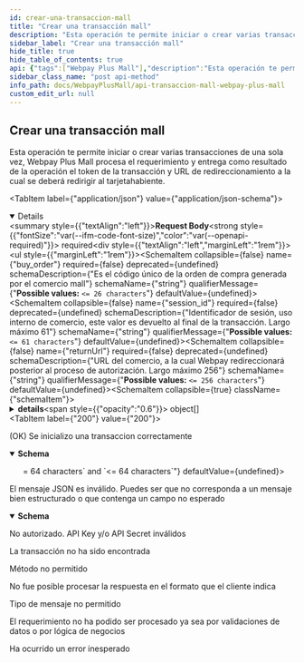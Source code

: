 ```yaml
---
id: crear-una-transaccion-mall
title: "Crear una transacción mall"
description: "Esta operación te permite iniciar o crear varias transacciones de una sola vez, Webpay Plus Mall procesa el requerimiento y entrega como resultado de la operación el token de la transacción y URL de redireccionamiento a la cual se deberá redirigir al tarjetahabiente."
sidebar_label: "Crear una transacción mall"
hide_title: true
hide_table_of_contents: true
api: {"tags":["Webpay Plus Mall"],"description":"Esta operación te permite iniciar o crear varias transacciones de una sola vez, Webpay Plus Mall procesa el requerimiento y entrega como resultado de la operación el token de la transacción y URL de redireccionamiento a la cual se deberá redirigir al tarjetahabiente.","requestBody":{"content":{"application/json":{"schema":{"type":"object","properties":{"buy_order":{"type":"string","description":"Es el código único de la orden de compra generada por el comercio mall","example":"ordenCompra12345678","maxLength":26},"session_id":{"type":"string","description":"Identificador de sesión, uso interno de comercio, este valor es devuelto al final de la transacción. Largo máximo 61","example":"sesion1234557545","maxLength":61},"returnUrl":{"type":"string","description":"URL del comercio, a la cual Webpay redireccionará posterior al proceso de autorización. Largo máximo 256","example":"http://www.comercio.cl/webpay/retorno","maxLength":256},"details":{"type":"array","items":{"type":"object","properties":{"amount":{"type":"number","description":"Monto de la transacción. Máximo 2 decimales para USD. Largo máximo 17","format":"float","example":10000},"commerce_code":{"type":"string","description":"Código comercio asignado por Transbank para la tienda perteneciente al mall a la cual corresponde esta transacción. Largo 12.","example":"597055555537","minLength":12,"maxLength":12},"buy_order":{"type":"string","description":"Orden de compra de la tienda del mall. Este número debe ser único para cada transacción. Largo máximo 26. La orden de compra puede tener Números, letras, mayúsculas y minúsculas, y los signos |_=&%.,~:/?[+!@()>-.","maxLength":26,"example":"ordenCompraDetalle4321"}}}}},"example":{"buy_order":"ordenCompra12345678,","session_id":"sesion1234557545,","returnUrl":"http://www.comercio.cl/webpay/retorno,","details":[{"amount":10000,"commerce_code":"597055555536","buy_order":"ordenCompraDetalle1234"},{"amount":12000,"commerce_code":"597055555537","buy_order":"ordenCompraDetalle4321"}]}}}},"required":true},"responses":{"200":{"description":"(OK) Se inicializo una transaccion correctamente","content":{"application/json":{"schema":{"type":"object","properties":{"token":{"type":"string","description":"Token de la transacción. Largo 64","example":"e9d555262db0f989e49d724b4db0b0af367cc415cde41f500a776550fc5fddd3","minLength":64,"maxLength":64},"url":{"type":"string","description":"URL de formulario de pago Webpay. Largo máximo 255.","example":"https://webpay3gint.transbank.cl/webpayserver/initTransaction","maxLength":255}}}}}},"400":{"description":"El mensaje JSON es inválido. Puedes ser que no corresponda a un mensaje bien estructurado o que contenga un campo no esperado","content":{"application/json":{"schema":{"type":"object","properties":{"error_message":{"type":"string","example":"token is required"}}}}}},"401":{"description":"No autorizado. API Key y/o API Secret inválidos"},"404":{"description":"La transacción no ha sido encontrada"},"405":{"description":"Método no permitido"},"406":{"description":"No fue posible procesar la respuesta en el formato que el cliente indica"},"415":{"description":"Tipo de mensaje no permitido"},"422":{"description":"El requerimiento no ha podido ser procesado ya sea por validaciones de datos o por lógica de negocios"},"500":{"description":"Ha ocurrido un error inesperado"}},"method":"post","path":"/rswebpaytransaction/api/webpay/v1.2/transactions","servers":[{"url":"https://webpay3gint.transbank.cl"}],"security":[{"tbkApiKeyId":[],"tbkApiKeySecret":[]}],"securitySchemes":{"tbkApiKeyId":{"type":"apiKey","name":"Tbk-Api-Key-Id","in":"header","description":"Código de comercio"},"tbkApiKeySecret":{"type":"apiKey","name":"Tbk-Api-Key-Secret","in":"header","description":"LLave secreta"}},"jsonRequestBodyExample":{"buy_order":"ordenCompra12345678,","session_id":"sesion1234557545,","returnUrl":"http://www.comercio.cl/webpay/retorno,","details":[{"amount":10000,"commerce_code":"597055555536","buy_order":"ordenCompraDetalle1234"},{"amount":12000,"commerce_code":"597055555537","buy_order":"ordenCompraDetalle4321"}]},"info":{"title":"API Transaccion mall - WebPay Plus Mall","description":"Una transacción Mall Normal corresponde a una solicitud de autorización financiera de un conjunto de pagos con tarjetas de crédito o débito, en donde quién realiza el pago ingresa al sitio del comercio, selecciona productos o servicios, y el ingreso asociado a los datos de la tarjeta de crédito o débito lo realiza una única vez en forma segura en Webpay para el conjunto de pagos. Cada pago tendrá su propio resultado, autorizado o rechazado. Revisa más detalles sobre esta modalidad en la documentación","termsOfService":"https://www.transbankdevelopers.cl/termino-y-condiciones","version":"1.0.0"},"postman":{"name":"Crear una transacción mall","description":{"content":"Esta operación te permite iniciar o crear varias transacciones de una sola vez, Webpay Plus Mall procesa el requerimiento y entrega como resultado de la operación el token de la transacción y URL de redireccionamiento a la cual se deberá redirigir al tarjetahabiente.","type":"text/plain"},"url":{"path":["rswebpaytransaction","api","webpay","v1.2","transactions"],"host":["{{baseUrl}}"],"query":[],"variable":[]},"header":[{"key":"Content-Type","value":"application/json"},{"key":"Accept","value":"application/json"}],"method":"POST","body":{"mode":"raw","raw":"\"\"","options":{"raw":{"language":"json"}}}}}
sidebar_class_name: "post api-method"
info_path: docs/WebpayPlusMall/api-transaccion-mall-webpay-plus-mall
custom_edit_url: null
---
```



## Crear una transacción mall



Esta operación te permite iniciar o crear varias transacciones de una sola vez, Webpay Plus Mall procesa el requerimiento y entrega como resultado de la operación el token de la transacción y URL de redireccionamiento a la cual se deberá redirigir al tarjetahabiente.

<MimeTabs><TabItem label={"application/json"} value={"application/json-schema"}><details style={{}} data-collapsed={false} open={true}><summary style={{"textAlign":"left"}}><strong>Request Body</strong><strong style={{"fontSize":"var(--ifm-code-font-size)","color":"var(--openapi-required)"}}> required</strong></summary><div style={{"textAlign":"left","marginLeft":"1rem"}}></div><ul style={{"marginLeft":"1rem"}}><SchemaItem collapsible={false} name={"buy_order"} required={false} deprecated={undefined} schemaDescription={"Es el código único de la orden de compra generada por el comercio mall"} schemaName={"string"} qualifierMessage={"**Possible values:** `<= 26 characters`"} defaultValue={undefined}></SchemaItem><SchemaItem collapsible={false} name={"session_id"} required={false} deprecated={undefined} schemaDescription={"Identificador de sesión, uso interno de comercio, este valor es devuelto al final de la transacción. Largo máximo 61"} schemaName={"string"} qualifierMessage={"**Possible values:** `<= 61 characters`"} defaultValue={undefined}></SchemaItem><SchemaItem collapsible={false} name={"returnUrl"} required={false} deprecated={undefined} schemaDescription={"URL del comercio, a la cual Webpay redireccionará posterior al proceso de autorización. Largo máximo 256"} schemaName={"string"} qualifierMessage={"**Possible values:** `<= 256 characters`"} defaultValue={undefined}></SchemaItem><SchemaItem collapsible={true} className={"schemaItem"}><details style={{}}><summary style={{}}><strong>details</strong><span style={{"opacity":"0.6"}}> object[]</span></summary><div style={{"marginLeft":"1rem"}}><SchemaItem collapsible={false} name={"amount"} required={false} deprecated={undefined} schemaDescription={"Monto de la transacción. Máximo 2 decimales para USD. Largo máximo 17"} schemaName={"float"} qualifierMessage={undefined} defaultValue={undefined}></SchemaItem><SchemaItem collapsible={false} name={"commerce_code"} required={false} deprecated={undefined} schemaDescription={"Código comercio asignado por Transbank para la tienda perteneciente al mall a la cual corresponde esta transacción. Largo 12."} schemaName={"string"} qualifierMessage={"**Possible values:** `>= 12 characters` and `<= 12 characters`"} defaultValue={undefined}></SchemaItem><SchemaItem collapsible={false} name={"buy_order"} required={false} deprecated={undefined} schemaDescription={"Orden de compra de la tienda del mall. Este número debe ser único para cada transacción. Largo máximo 26. La orden de compra puede tener Números, letras, mayúsculas y minúsculas, y los signos |_=&%.,~:/?[+!@()>-."} schemaName={"string"} qualifierMessage={"**Possible values:** `<= 26 characters`"} defaultValue={undefined}></SchemaItem></div></details></SchemaItem></ul></details></TabItem></MimeTabs><div><ApiTabs><TabItem label={"200"} value={"200"}><div>

(OK) Se inicializo una transaccion correctamente

</div><div><MimeTabs schemaType={"response"}><TabItem label={"application/json"} value={"application/json"}><SchemaTabs><TabItem label={"Schema"} value={"Schema"}><details style={{}} data-collapsed={false} open={true}><summary style={{"textAlign":"left"}}><strong>Schema</strong></summary><div style={{"textAlign":"left","marginLeft":"1rem"}}></div><ul style={{"marginLeft":"1rem"}}><SchemaItem collapsible={false} name={"token"} required={false} deprecated={undefined} schemaDescription={"Token de la transacción. Largo 64"} schemaName={"string"} qualifierMessage={"**Possible values:** `>= 64 characters` and `<= 64 characters`"} defaultValue={undefined}></SchemaItem><SchemaItem collapsible={false} name={"url"} required={false} deprecated={undefined} schemaDescription={"URL de formulario de pago Webpay. Largo máximo 255."} schemaName={"string"} qualifierMessage={"**Possible values:** `<= 255 characters`"} defaultValue={undefined}></SchemaItem></ul></details></TabItem><TabItem label={"Example (from schema)"} value={"Example (from schema)"}><ResponseSamples responseExample={"{\n  \"token\": \"e9d555262db0f989e49d724b4db0b0af367cc415cde41f500a776550fc5fddd3\",\n  \"url\": \"https://webpay3gint.transbank.cl/webpayserver/initTransaction\"\n}"} language={"json"}></ResponseSamples></TabItem></SchemaTabs></TabItem></MimeTabs></div></TabItem><TabItem label={"400"} value={"400"}><div>

El mensaje JSON es inválido. Puedes ser que no corresponda a un mensaje bien estructurado o que contenga un campo no esperado

</div><div><MimeTabs schemaType={"response"}><TabItem label={"application/json"} value={"application/json"}><SchemaTabs><TabItem label={"Schema"} value={"Schema"}><details style={{}} data-collapsed={false} open={true}><summary style={{"textAlign":"left"}}><strong>Schema</strong></summary><div style={{"textAlign":"left","marginLeft":"1rem"}}></div><ul style={{"marginLeft":"1rem"}}><SchemaItem collapsible={false} name={"error_message"} required={false} deprecated={undefined} schemaDescription={undefined} schemaName={"string"} qualifierMessage={undefined} defaultValue={undefined}></SchemaItem></ul></details></TabItem><TabItem label={"Example (from schema)"} value={"Example (from schema)"}><ResponseSamples responseExample={"{\n  \"error_message\": \"token is required\"\n}"} language={"json"}></ResponseSamples></TabItem></SchemaTabs></TabItem></MimeTabs></div></TabItem><TabItem label={"401"} value={"401"}><div>

No autorizado. API Key y/o API Secret inválidos

</div><div></div></TabItem><TabItem label={"404"} value={"404"}><div>

La transacción no ha sido encontrada

</div><div></div></TabItem><TabItem label={"405"} value={"405"}><div>

Método no permitido

</div><div></div></TabItem><TabItem label={"406"} value={"406"}><div>

No fue posible procesar la respuesta en el formato que el cliente indica

</div><div></div></TabItem><TabItem label={"415"} value={"415"}><div>

Tipo de mensaje no permitido

</div><div></div></TabItem><TabItem label={"422"} value={"422"}><div>

El requerimiento no ha podido ser procesado ya sea por validaciones de datos o por lógica de negocios

</div><div></div></TabItem><TabItem label={"500"} value={"500"}><div>

Ha ocurrido un error inesperado

</div><div></div></TabItem></ApiTabs></div>
      
